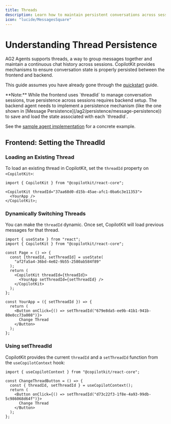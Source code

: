 ```yaml
---
title: Threads
description: Learn how to maintain persistent conversations across sessions with AG2 Agents.
icon: "lucide/MessagesSquare"
---
```


# Understanding Thread Persistence

AG2 Agents supports threads, a way to group messages together and maintain a continuous chat history across sessions. CopilotKit provides mechanisms to ensure conversation state is properly persisted between the frontend and backend.

This guide assumes you have already gone through the [quickstart](/quickstart) guide.

<Callout>
  **Note:** While the frontend uses `threadId` to manage conversation sessions,
  true persistence across sessions requires backend setup. The backend agent
  needs to implement a persistence mechanism (like the one shown in
  [Message Persistence](/ag2/persistence/message-persistence))
  to save and load the state associated with each `threadId`.

See the [sample agent implementation](https://github.com/CopilotKit/CopilotKit/blob/main/examples/coagents-starter-ag2/agent-py/sample_agent/agent.py#L291)
for a concrete example.

</Callout>

## Frontend: Setting the ThreadId

### Loading an Existing Thread

To load an existing thread in CopilotKit, set the `threadId` property on `<CopilotKit>`:

```tsx
import { CopilotKit } from "@copilotkit/react-core";

<CopilotKit threadId="37aa68d0-d15b-45ae-afc1-0ba6c3e11353">
  <YourApp />
</CopilotKit>;
```

### Dynamically Switching Threads

You can make the `threadId` dynamic. Once set, CopilotKit will load previous messages for that thread.

```tsx
import { useState } from "react";
import { CopilotKit } from "@copilotkit/react-core";

const Page = () => {
  const [threadId, setThreadId] = useState(
    "af2fa5a4-36bd-4e02-9b55-2580ab584f89"
  );
  return (
    <CopilotKit threadId={threadId}>
      <YourApp setThreadId={setThreadId} />
    </CopilotKit>
  );
};

const YourApp = ({ setThreadId }) => {
  return (
    <Button onClick={() => setThreadId("679e8da5-ee9b-41b1-941b-80e0cc73a008")}>
      Change Thread
    </Button>
  );
};
```

### Using setThreadId

CopilotKit provides the current `threadId` and a `setThreadId` function from the `useCopilotContext` hook:

```tsx
import { useCopilotContext } from "@copilotkit/react-core";

const ChangeThreadButton = () => {
  const { threadId, setThreadId } = useCopilotContext();
  return (
    <Button onClick={() => setThreadId("d73c22f3-1f8e-4a93-99db-5c986068d64f")}>
      Change Thread
    </Button>
  );
};
``` 